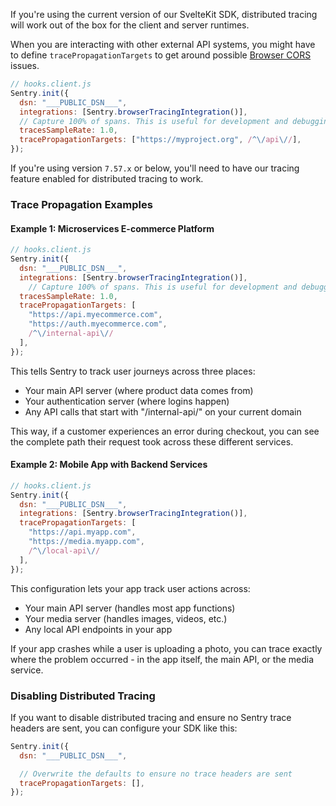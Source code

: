 If you're using the current version of our SvelteKit SDK, distributed tracing will work out of the box for the client and server runtimes. 

When you are interacting with other external API systems, you might have to define `tracePropagationTargets` to get around possible [Browser CORS](https://developer.mozilla.org/en-US/docs/Web/HTTP/CORS) issues.

```javascript
// hooks.client.js
Sentry.init({
  dsn: "___PUBLIC_DSN___",
  integrations: [Sentry.browserTracingIntegration()],
  // Capture 100% of spans. This is useful for development and debugging. Consider reducing in production or using traceSampler
  tracesSampleRate: 1.0,
  tracePropagationTargets: ["https://myproject.org", /^\/api\//],
});
```

If you're using version `7.57.x` or below, you'll need to have our <PlatformLink to="/tracing/">tracing feature enabled</PlatformLink> for distributed tracing to work.

### Trace Propagation Examples

#### Example 1: Microservices E-commerce Platform

```javascript
// hooks.client.js
Sentry.init({
  dsn: "___PUBLIC_DSN___",
  integrations: [Sentry.browserTracingIntegration()],
    // Capture 100% of spans. This is useful for development and debugging. Consider reducing in production or using traceSampler
  tracesSampleRate: 1.0,
  tracePropagationTargets: [
    "https://api.myecommerce.com",
    "https://auth.myecommerce.com",
    /^\/internal-api\//
  ],
});
```

This tells Sentry to track user journeys across three places:

* Your main API server (where product data comes from)
* Your authentication server (where logins happen)
* Any API calls that start with "/internal-api/" on your current domain

This way, if a customer experiences an error during checkout, you can see the complete path their request took across these different services.

#### Example 2: Mobile App with Backend Services

```javascript
// hooks.client.js
Sentry.init({
  dsn: "___PUBLIC_DSN___",
  integrations: [Sentry.browserTracingIntegration()],
  tracePropagationTargets: [
    "https://api.myapp.com",
    "https://media.myapp.com",
    /^\/local-api\//
  ],
});
```

This configuration lets your app track user actions across:

* Your main API server (handles most app functions)
* Your media server (handles images, videos, etc.)
* Any local API endpoints in your app

If your app crashes while a user is uploading a photo, you can trace exactly where the problem occurred - in the app itself, the main API, or the media service.

### Disabling Distributed Tracing

If you want to disable distributed tracing and ensure no Sentry trace headers are sent, you can configure your SDK like this:

```javascript
Sentry.init({
  dsn: "___PUBLIC_DSN___",

  // Overwrite the defaults to ensure no trace headers are sent
  tracePropagationTargets: [],
});
```
